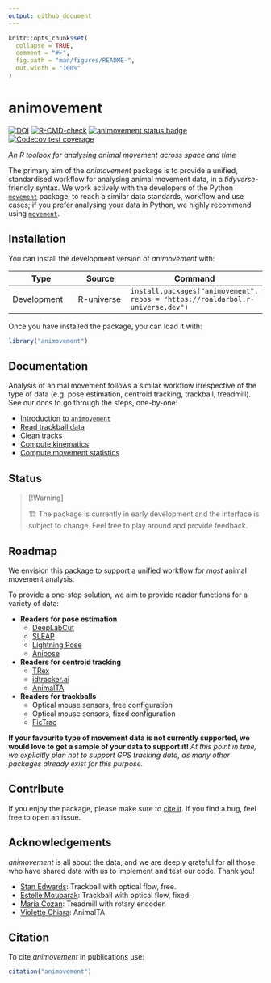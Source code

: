 ```yaml
---
output: github_document
---
```


<!-- README.md is generated from README.Rmd. Please edit that file -->

```r
knitr::opts_chunk$set(
  collapse = TRUE,
  comment = "#>",
  fig.path = "man/figures/README-",
  out.width = "100%"
)
```


# animovement
<!-- badges: start -->
[![DOI](https://zenodo.org/badge/773406370.svg)](https://zenodo.org/doi/10.5281/zenodo.13235277)
[![R-CMD-check](https://github.com/roaldarbol/animovement/actions/workflows/R-CMD-check.yaml/badge.svg)](https://github.com/roaldarbol/animovement/actions/workflows/R-CMD-check.yaml)
[![animovement status
badge](https://roaldarbol.r-universe.dev/badges/animovement)](https://roaldarbol.r-universe.dev)
[![Codecov test coverage](https://codecov.io/gh/roaldarbol/animovement/graph/badge.svg)](https://app.codecov.io/gh/roaldarbol/animovement)
<!-- badges: end -->

*An R toolbox for analysing animal movement across space and time*

The primary aim of the *animovement* package is to provide a unified, standardised workflow for analysing animal movement data, in a *tidyverse*-friendly syntax. We work actively with the developers of the Python [`movement`](https://movement.neuroinformatics.dev/) package, to reach a similar data standards, workflow and use cases; if you prefer analysing your data in Python, we highly recommend using [`movement`](https://movement.neuroinformatics.dev/).

## Installation

You can install the development version of *animovement* with:

Type | Source | Command
---|---|---
Development | R-universe | `install.packages("animovement", repos = "https://roaldarbol.r-universe.dev")`

Once you have installed the package, you can load it with:

```r
library("animovement")
```

## Documentation

Analysis of animal movement follows a similar workflow irrespective of the type of data (e.g. pose estimation, centroid tracking, trackball, treadmill). See our docs to go through the steps, one-by-one:

- [Introduction to `animovement`](https://www.roald-arboel.com/animovement/articles/Introduction-to-animovement.html)
- [Read trackball data](https://www.roald-arboel.com/animovement/articles/Read-trackball-data.html)
- [Clean tracks](https://www.roald-arboel.com/animovement/articles/Clean-tracks.html)
- [Compute kinematics](https://www.roald-arboel.com/animovement/articles/Compute-kinematics.html)
- [Compute movement statistics](https://www.roald-arboel.com/animovement/articles/Compute-movement-statistics.html)

## Status
> [!Warning]
>
> 🏗️ The package is currently in early development and the interface is subject to change. Feel free to play around and provide feedback.


## Roadmap

We envision this package to support a unified workflow for *most* animal movement analysis. 

To provide a one-stop solution, we aim to provide reader functions for a variety of data:

- **Readers for pose estimation**
  - [DeepLabCut](https://deeplabcut.github.io/DeepLabCut/README.html)
  - [SLEAP](https://sleap.ai/)
  - [Lightning Pose](https://lightning-pose.readthedocs.io/en/latest/)
  - [Anipose](https://anipose.readthedocs.io/en/latest/)
- **Readers for centroid tracking**
  - [TRex](https://trex.run/)
  - [idtracker.ai](https://idtracker.ai/latest/)
  - [AnimalTA](http://vchiara.eu/index.php/animalta)
- **Readers for trackballs**
  - Optical mouse sensors, free configuration
  - Optical mouse sensors, fixed configuration
  - [FicTrac](https://github.com/rjdmoore/fictrac)

**If your favourite type of movement data is not currently supported, we would love to get a sample of your data to support it!** *At this point in time, we explicitly plan not to support GPS tracking data, as many other packages already exist for this purpose.*

## Contribute

If you enjoy the package, please make sure to [cite it](#citation). If you find a bug, feel free to open an issue.

## Acknowledgements

*animovement* is all about the data, and we are deeply grateful for all those who have shared data with us to implement and test our code. Thank you!

- [Stan Edwards](): Trackball with optical flow, free.
- [Estelle Moubarak](): Trackball with optical flow, fixed.
- [Maria Cozan](): Treadmill with rotary encoder.
- [Violette Chiara](): AnimalTA

## Citation {#citation}

To cite *animovement* in publications use:

```r
citation("animovement")
```

